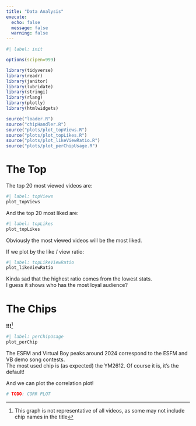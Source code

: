 ```yaml
---
title: "Data Analysis"
execute:
  echo: false
  message: false
  warning: false
---
```


```r
#| label: init

options(scipen=999)

library(tidyverse)
library(readr)
library(janitor)
library(lubridate)
library(stringi)
library(rlang)
library(plotly)
library(htmlwidgets)

source("loader.R")
source("chipHandler.R")
source("plots/plot_topViews.R")
source("plots/plot_topLikes.R")
source("plots/plot_likeViewRatio.R")
source("plots/plot_perChipUsage.R")

```

# The Top

The top 20 most viewed videos are:
```r
#| label: topViews
plot_topViews
```
And the top 20 most liked are:
```r
#| label: topLikes
plot_topLikes
```
Obviously the most viewed videos will be the most liked.

If we plot by the like / view ratio:
```r
#| label: topLikeViewRatio
plot_likeViewRatio
```
Kinda sad that the highest ratio comes from the lowest stats.<br>
I guess it shows who has the most loyal audience?

# The Chips
**!!!**[^1]
```r
#| label: perChipUsage
plot_perChip
```

The ESFM and Virtual Boy peaks around 2024 correspond to the ESFM and VB demo song contests.<br>
The most used chip is (as expected) the YM2612. Of course it is, it's the default!

And we can plot the correlation plot!

```r
# TODO: CORR PLOT
```

[^1]: This graph is not representative of all videos, as some may not include chip names in the title
